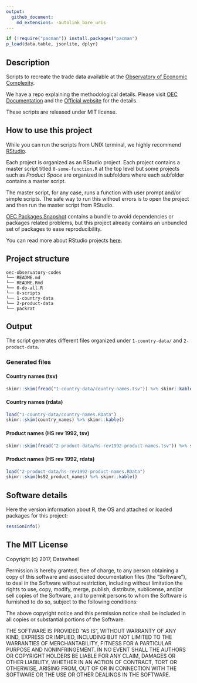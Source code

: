 ```yaml
---
output: 
  github_document:
    md_extensions: -autolink_bare_uris
---
```


<!-- README.md is generated from README.Rmd. Please edit that file -->

```r
if (!require("pacman")) install.packages("pacman")
p_load(data.table, jsonlite, dplyr)
```

## Description

Scripts to recreate the trade data available at the [Observatory of Economic Complexity](http://atlas.media.mit.edu/en/). 

We have a repo explaining the methodological details. Please visit [OEC Documentation](https://observatory-economic-complexity.github.io/oec-documentation/) and the [Official website](http://atlas.media.mit.edu/en/) for the details. 

These scripts are released under MIT license.

## How to use this project

While you can run the scripts from UNIX terminal, we highly recommend [RStudio](https://www.rstudio.com/).

Each project is organized as an RStudio project. Each project contains a master script titled `0-some-function.R` at the top level but some projects such as _Product Space_ are organized in subfolders where each subfolder contains a master script.

The master script, for any case, runs a function with user prompt and/or simple scripts. The safe way to run this without errors is to open the project and then run the master script from RStudio.

[OEC Packages Snapshot](https://github.com/observatory-economic-complexity/oec-packages-snapshot) contains a bundle to avoid dependencies or packages related problems, but this project already contains an unbundled set of packages to ease reproducibility.

You can read more about RStudio projects [here](https://support.rstudio.com/hc/en-us/articles/200526207-Using-Projects).

## Project structure

```
oec-observatory-codes
└── README.md
└── README.Rmd
└── 0-do-all.R
└── 0-scripts
└── 1-country-data
└── 2-product-data
└── packrat
```

## Output

The script generates different files organized under `1-country-data/` and `2-product-data`.

### Generated files

#### Country names (tsv)

```r
skimr::skim(fread("1-country-data/country-names.tsv")) %>% skimr::kable()
```

#### Country names (rdata)

```r
load("1-country-data/country-names.RData")
skimr::skim(country_names) %>% skimr::kable()
```

#### Product names (HS rev 1992, tsv)

```r
skimr::skim(fread("2-product-data/hs-rev1992-product-names.tsv")) %>% skimr::kable()
```

#### Product names (HS rev 1992, rdata)

```r
load("2-product-data/hs-rev1992-product-names.RData")
skimr::skim(hs92_product_names) %>% skimr::kable()
```

## Software details

Here the version information about R, the OS and attached or loaded packages for this project:

```r
sessionInfo()
```

## The MIT License

Copyright (c) 2017, Datawheel

Permission is hereby granted, free of charge, to any person obtaining
a copy of this software and associated documentation files (the
"Software"), to deal in the Software without restriction, including
without limitation the rights to use, copy, modify, merge, publish,
distribute, sublicense, and/or sell copies of the Software, and to
permit persons to whom the Software is furnished to do so, subject to
the following conditions:

The above copyright notice and this permission notice shall be
included in all copies or substantial portions of the Software.

THE SOFTWARE IS PROVIDED "AS IS", WITHOUT WARRANTY OF ANY KIND,
EXPRESS OR IMPLIED, INCLUDING BUT NOT LIMITED TO THE WARRANTIES OF
MERCHANTABILITY, FITNESS FOR A PARTICULAR PURPOSE AND
NONINFRINGEMENT. IN NO EVENT SHALL THE AUTHORS OR COPYRIGHT HOLDERS BE
LIABLE FOR ANY CLAIM, DAMAGES OR OTHER LIABILITY, WHETHER IN AN ACTION
OF CONTRACT, TORT OR OTHERWISE, ARISING FROM, OUT OF OR IN CONNECTION
WITH THE SOFTWARE OR THE USE OR OTHER DEALINGS IN THE SOFTWARE.

